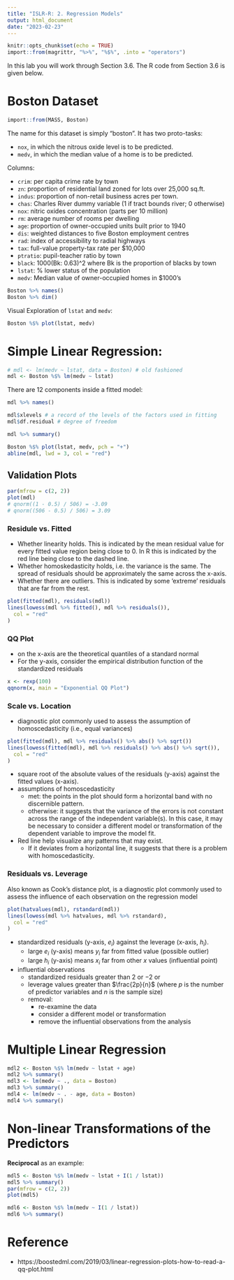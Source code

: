 ```yaml
---
title: "ISLR-R: 2. Regression Models"
output: html_document
date: "2023-02-23"
---
```


```r
knitr::opts_chunk$set(echo = TRUE)
import::from(magrittr, "%>%", "%$%", .into = "operators")
```

In this lab you will work through Section 3.6.
The R code from Section 3.6 is given below.

# Boston Dataset

```r
import::from(MASS, Boston)
```

The name for this dataset is simply "boston".
It has two proto-tasks:

- `nox`, in which the nitrous oxide level is to be predicted.
- `medv`, in which the median value of a home is to be predicted.

Columns:

-  `crim`: per capita crime rate by town
-  `zn`: proportion of residential land zoned for lots over 25,000 sq.ft.
-  `indus`: proportion of non-retail business acres per town.
-  `chas`: Charles River dummy variable (1 if tract bounds river; 0 otherwise)
-  `nox`: nitric oxides concentration (parts per 10 million)
-  `rm`: average number of rooms per dwelling
-  `age`: proportion of owner-occupied units built prior to 1940
-  `dis`: weighted distances to five Boston employment centres
-  `rad`: index of accessibility to radial highways
-  `tax`: full-value property-tax rate per \$10,000
-  `ptratio`: pupil-teacher ratio by town
-  `black`: 1000(Bk: 0.63)\^2 where Bk is the proportion of blacks by town
-  `lstat`: % lower status of the population
-  `medv`: Median value of owner-occupied homes in \$1000's

```r
Boston %>% names()
Boston %>% dim()
```

Visual Exploration of `lstat` and `medv`:

```r
Boston %$% plot(lstat, medv)
```

# Simple Linear Regression:

```r
# mdl <- lm(medv ~ lstat, data = Boston) # old fashioned
mdl <- Boston %$% lm(medv ~ lstat)
```

There are 12 components inside a fitted model:

```r
mdl %>% names()
```

```r
mdl$xlevels # a record of the levels of the factors used in fitting
mdl$df.residual # degree of freedom
```

```r
mdl %>% summary()
```

```r
Boston %$% plot(lstat, medv, pch = "+")
abline(mdl, lwd = 3, col = "red")
```

## Validation Plots

```r
par(mfrow = c(2, 2))
plot(mdl)
# qnorm((1 - 0.5) / 506) = -3.09
# qnorm((506 - 0.5) / 506) = 3.09
```

### Residule vs. Fitted

- Whether linearity holds.
  This is indicated by the mean residual value for every fitted value
  region being close to 0.
  In R this is indicated by the red line being close to the dashed line.
- Whether homoskedasticity holds, i.e. the variance is the same.
  The spread of residuals should be approximately the same across the
  x-axis.
- Whether there are outliers.
  This is indicated by some ‘extreme’ residuals that are far from the
  rest.

```r
plot(fitted(mdl), residuals(mdl))
lines(lowess(mdl %>% fitted(), mdl %>% residuals()),
  col = "red"
)
```

### QQ Plot

- on the x-axis are the theoretical quantiles of a standard normal
- For the y-axis, consider the empirical distribution function of the
  standardized residuals

```r
x <- rexp(100)
qqnorm(x, main = "Exponential QQ Plot")
```

### Scale vs. Location

- diagnostic plot commonly used to assess the assumption of
  homoscedasticity (i.e., equal variances)

```r
plot(fitted(mdl), mdl %>% residuals() %>% abs() %>% sqrt())
lines(lowess(fitted(mdl), mdl %>% residuals() %>% abs() %>% sqrt()),
  col = "red"
)
```

- square root of the absolute values of the residuals (y-axis) against
  the fitted values (x-axis).
- assumptions of homoscedasticity
  - met: the points in the plot should form a horizontal band with no
    discernible pattern.
  - otherwise: it suggests that the variance of the errors is not
    constant across the range of the independent variable(s).
    In this case, it may be necessary to consider a different model or
    transformation of the dependent variable to improve the model fit.
- Red line help visualize any patterns that may exist.
  - If it deviates from a horizontal line, it suggests that there is a
    problem with homoscedasticity.

### Residuals vs. Leverage

Also known as Cook's distance plot, is a diagnostic plot commonly used
to assess the influence of each observation on the regression model

```r
plot(hatvalues(mdl), rstandard(mdl))
lines(lowess(mdl %>% hatvalues, mdl %>% rstandard),
  col = "red"
)
```

- standardized residuals (y-axis, $e_i$) against the leverage (x-axis,
  $h_i$).
  - large $e_i$ (y-axis) means $y_i$ far from fitted value (possible
    outlier)
  - large $h_i$ (y-axis) means $x_i$ far from other $x$ values
    (influential point)
- influential observations
  - standardized residuals greater than $2$ or $-2$ or
  - leverage values greater than $\frac{2p}{n}$ (where $p$ is the number
    of predictor variables and $n$ is the sample size)
  - removal:
    - re-examine the data
    - consider a different model or transformation
    - remove the influential observations from the analysis

# Multiple Linear Regression

```r
mdl2 <- Boston %$% lm(medv ~ lstat + age)
mdl2 %>% summary()
mdl3 <- lm(medv ~ ., data = Boston)
mdl3 %>% summary()
mdl4 <- lm(medv ~ . - age, data = Boston)
mdl4 %>% summary()
```

# Non-linear Transformations of the Predictors

**Reciprocal** as an example:

```r
mdl5 <- Boston %$% lm(medv ~ lstat + I(1 / lstat))
mdl5 %>% summary()
par(mfrow = c(2, 2))
plot(mdl5)
```

```r
mdl6 <- Boston %$% lm(medv ~ I(1 / lstat))
mdl6 %>% summary()
```

# Reference

- https://boostedml.com/2019/03/linear-regression-plots-how-to-read-a-qq-plot.html
